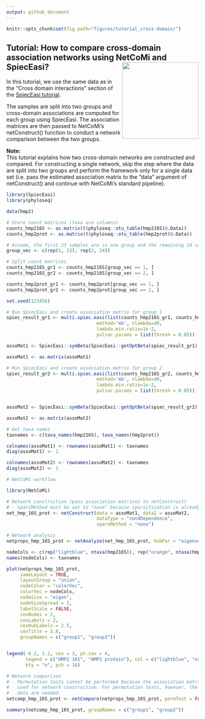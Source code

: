 ```yaml
---
output: github_document
---
```


```r
knitr::opts_chunk$set(fig.path="figures/tutorial_cross-domain/")
```

## Tutorial: How to compare cross-domain association networks using NetCoMi and SpiecEasi? <img src="figures/NetCoMi_logo_800x400_300dpi.png" align="right" width="200" />

In this tutorial, we use the same data as in the "Cross domain interactions" 
section of the [SpiecEasi tutorial](https://github.com/zdk123/SpiecEasi).

The samples are split into two groups and cross-domain associations
are computed for each group using SpiecEasi. The association matrices are then 
passed to NetCoMi's netConstruct() function to conduct a network comparison 
between the two groups.

**Note:**  
This tutorial explains how two cross-domain networks are constructed and compared. 
For constructing a single network, skip the step where the data are split into 
two groups and perform the framework only for a single data set (i.e. pass the 
estimated association matrix to the "data" argument of netConstruct() and 
continue with NetCoMi's standard pipeline).


```r
library(SpiecEasi)
library(phyloseq)

data(hmp2)

# Store count matrices (taxa are columns)
counts_hmp216S <- as.matrix(t(phyloseq::otu_table(hmp216S)@.Data))
counts_hmp2prot <- as.matrix(t(phyloseq::otu_table(hmp2prot)@.Data))

# Assume, the first 23 samples are in one group and the remaining 24 samples in the other group
group_vec <- c(rep(1, 23), rep(2, 24))

# Split count matrices
counts_hmp216S_gr1 <- counts_hmp216S[group_vec == 1, ]
counts_hmp216S_gr2 <- counts_hmp216S[group_vec == 2, ]

counts_hmp2prot_gr1 <- counts_hmp2prot[group_vec == 1, ]
counts_hmp2prot_gr2 <- counts_hmp2prot[group_vec == 2, ]

set.seed(123456)

# Run SpiecEasi and create association matrix for group 1
spiec_result_gr1 <- multi.spiec.easi(list(counts_hmp216S_gr1, counts_hmp2prot_gr1), 
                                 method='mb', nlambda=40, 
                                 lambda.min.ratio=1e-2, 
                                 pulsar.params = list(thresh = 0.05))

assoMat1 <- SpiecEasi::symBeta(SpiecEasi::getOptBeta(spiec_result_gr1), mode = "ave")

assoMat1 <- as.matrix(assoMat1)

# Run SpiecEasi and create association matrix for group 2
spiec_result_gr2 <- multi.spiec.easi(list(counts_hmp216S_gr2, counts_hmp2prot_gr2), 
                                 method='mb', nlambda=40, 
                                 lambda.min.ratio=1e-2, 
                                 pulsar.params = list(thresh = 0.05))


assoMat2 <- SpiecEasi::symBeta(SpiecEasi::getOptBeta(spiec_result_gr2), mode = "ave")

assoMat2 <- as.matrix(assoMat2)

# Get taxa names
taxnames <- c(taxa_names(hmp216S), taxa_names(hmp2prot))

colnames(assoMat1) <- rownames(assoMat1) <- taxnames
diag(assoMat1) <- 1

colnames(assoMat2) <- rownames(assoMat2) <- taxnames
diag(assoMat2) <- 1

```

```r
# NetCoMi workflow 

library(NetCoMi)

# Network construction (pass association matrices to netConstruct)
# - sparsMethod must be set to "none" because sparsification is already included in SpiecEasi
net_hmp_16S_prot <- netConstruct(data = assoMat1, data2 = assoMat2, 
                                 dataType = "condDependence", 
                                 sparsMethod = "none")

# Network analysis
netprops_hmp_16S_prot <- netAnalyze(net_hmp_16S_prot, hubPar = "eigenvector")

```



```r

nodeCols <- c(rep("lightblue", ntaxa(hmp216S)), rep("orange", ntaxa(hmp2prot)))
names(nodeCols) <- taxnames

plot(netprops_hmp_16S_prot, 
     sameLayout = TRUE, 
     layoutGroup = "union",
     nodeColor = "colorVec", 
     colorVec = nodeCols,
     nodeSize = "eigen", 
     nodeSizeSpread = 2,
     labelScale = FALSE,
     cexNodes = 2, 
     cexLabels = 2,
     cexHubLabels = 2.5,
     cexTitle = 3.8,
     groupNames = c("group1", "group2"))


legend(-0.2, 1.2, cex = 3, pt.cex = 4, 
       legend = c("HMP2 16S", "HMP2 protein"), col = c("lightblue", "orange"), 
       bty = "n", pch = 16) 

```

```r
# Network comparison
# - Permutation tests cannot be performed because the association matrices are
#   used for network construction. For permutation tests, however, the count 
#   data are needed.
netcomp_hmp_16S_prot <- netCompare(netprops_hmp_16S_prot, permTest = FALSE)

summary(netcomp_hmp_16S_prot, groupNames = c("group1", "group2"))
```

